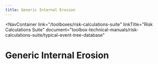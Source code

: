 ```yaml
---
title: Generic Internal Erosion
---
```



<NavContainer
  link="/toolboxes/risk-calculations-suite"
  linkTitle="Risk Calculations Suite"
  document="toolbox-technical-manuals/risk-calculations-suite/typical-event-tree-database"
></NavContainer>

# Generic Internal Erosion

<FigureNoRef 
    src="/figures/toolbox-technical-manuals/risk-calculations-suite/typical-event-tree-database/v1.1/Generic-Internal-Erosion.png" 
    alt="Generic Internal Erosion event tree" />
